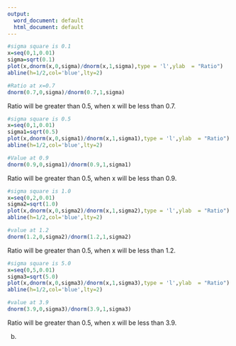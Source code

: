 ---
output:
  word_document: default
  html_document: default
---
```{r}
#sigma square is 0.1
x=seq(0,1,0.01)
sigma=sqrt(0.1)
plot(x,dnorm(x,0,sigma)/dnorm(x,1,sigma),type = 'l',ylab  = "Ratio")
abline(h=1/2,col='blue',lty=2)
```

```{r}
#Ratio at x=0.7
dnorm(0.7,0,sigma)/dnorm(0.7,1,sigma)
```

Ratio will be greater than 0.5, when x will be less than 0.7.

```{r}
#sigma square is 0.5
x=seq(0,1,0.01)
sigma1=sqrt(0.5)
plot(x,dnorm(x,0,sigma1)/dnorm(x,1,sigma1),type = 'l',ylab  = "Ratio")
abline(h=1/2,col='blue',lty=2)
```
```{r}
#Value at 0.9
dnorm(0.9,0,sigma1)/dnorm(0.9,1,sigma1)
```

Ratio will be greater than 0.5, when x will be less than 0.9.
```{r}
#sigma square is 1.0
x=seq(0,2,0.01)
sigma2=sqrt(1.0)
plot(x,dnorm(x,0,sigma2)/dnorm(x,1,sigma2),type = 'l',ylab  = "Ratio")
abline(h=1/2,col='blue',lty=2)
```
```{r}
#value at 1.2
dnorm(1.2,0,sigma2)/dnorm(1.2,1,sigma2)
```

Ratio will be greater than 0.5, when x will be less than 1.2.

```{r}
#sigma square is 5.0
x=seq(0,5,0.01)
sigma3=sqrt(5.0)
plot(x,dnorm(x,0,sigma3)/dnorm(x,1,sigma3),type = 'l',ylab  = "Ratio")
abline(h=1/2,col='blue',lty=2)
```
```{r}
#value at 3.9
dnorm(3.9,0,sigma3)/dnorm(3.9,1,sigma3)
```


Ratio will be greater than 0.5, when x will be less than 3.9.


b.